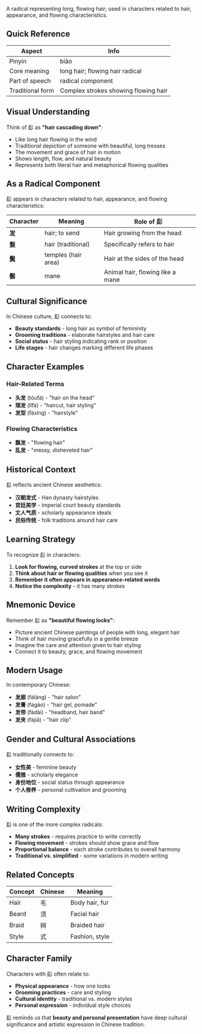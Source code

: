 A radical representing long, flowing hair; used in characters related to hair, appearance, and flowing characteristics.

## Quick Reference

| Aspect         | Info                                      |
| -------------- | ----------------------------------------- |
| Pinyin         | biāo                                      |
| Core meaning   | long hair; flowing hair radical          |
| Part of speech | radical component                         |
| Traditional form | Complex strokes showing flowing hair    |

## Visual Understanding

Think of 髟 as **"hair cascading down"**:

- Like long hair flowing in the wind
- Traditional depiction of someone with beautiful, long tresses
- The movement and grace of hair in motion
- Shows length, flow, and natural beauty
- Represents both literal hair and metaphorical flowing qualities

## As a Radical Component

髟 appears in characters related to hair, appearance, and flowing characteristics:

| Character | Meaning              | Role of 髟                      |
| --------- | -------------------- | ------------------------------- |
| **发**    | hair; to send        | Hair growing from the head      |
| **髮**    | hair (traditional)   | Specifically refers to hair     |
| **鬓**    | temples (hair area)  | Hair at the sides of the head   |
| **鬃**    | mane                 | Animal hair, flowing like a mane |

## Cultural Significance

In Chinese culture, 髟 connects to:

- **Beauty standards** - long hair as symbol of femininity
- **Grooming traditions** - elaborate hairstyles and hair care
- **Social status** - hair styling indicating rank or position
- **Life stages** - hair changes marking different life phases

## Character Examples

### **Hair-Related Terms**
- **头发** (tóufà) - "hair on the head"
- **理发** (lǐfà) - "haircut, hair styling"
- **发型** (fàxíng) - "hairstyle"

### **Flowing Characteristics**
- **飘发** - "flowing hair"
- **乱发** - "messy, disheveled hair"

## Historical Context

髟 reflects ancient Chinese aesthetics:

- **汉朝发式** - Han dynasty hairstyles
- **宫廷美学** - imperial court beauty standards
- **文人气质** - scholarly appearance ideals
- **民俗传统** - folk traditions around hair care

## Learning Strategy

To recognize 髟 in characters:

1. **Look for flowing, curved strokes** at the top or side
2. **Think about hair or flowing qualities** when you see it
3. **Remember it often appears in appearance-related words**
4. **Notice the complexity** - it has many strokes

## Mnemonic Device

Remember 髟 as **"beautiful flowing locks"**:
- Picture ancient Chinese paintings of people with long, elegant hair
- Think of hair moving gracefully in a gentle breeze
- Imagine the care and attention given to hair styling
- Connect it to beauty, grace, and flowing movement

## Modern Usage

In contemporary Chinese:
- **发廊** (fàláng) - "hair salon"
- **发膏** (fàgāo) - "hair gel, pomade"
- **发带** (fàdài) - "headband, hair band"
- **发夹** (fàjiā) - "hair clip"

## Gender and Cultural Associations

髟 traditionally connects to:
- **女性美** - feminine beauty
- **儒雅** - scholarly elegance
- **身份地位** - social status through appearance
- **个人修养** - personal cultivation and grooming

## Writing Complexity

髟 is one of the more complex radicals:
- **Many strokes** - requires practice to write correctly
- **Flowing movement** - strokes should show grace and flow
- **Proportional balance** - each stroke contributes to overall harmony
- **Traditional vs. simplified** - some variations in modern writing

## Related Concepts

| Concept | Chinese | Meaning                 |
| ------- | ------- | ----------------------- |
| Hair    | 毛      | Body hair, fur          |
| Beard   | 须      | Facial hair             |
| Braid   | 辫      | Braided hair            |
| Style   | 式      | Fashion, style          |

## Character Family

Characters with 髟 often relate to:
- **Physical appearance** - how one looks
- **Grooming practices** - care and styling
- **Cultural identity** - traditional vs. modern styles
- **Personal expression** - individual style choices

髟 reminds us that **beauty and personal presentation** have deep cultural significance and artistic expression in Chinese tradition.
